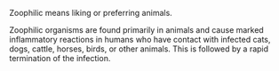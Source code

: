 Zoophilic means liking or preferring animals. 

Zoophilic organisms are found primarily in animals and cause marked inflammatory reactions in humans who have contact with infected cats, dogs, cattle, horses, birds, or other animals. This is followed by a rapid termination of the infection.

{{Psych-stub}}